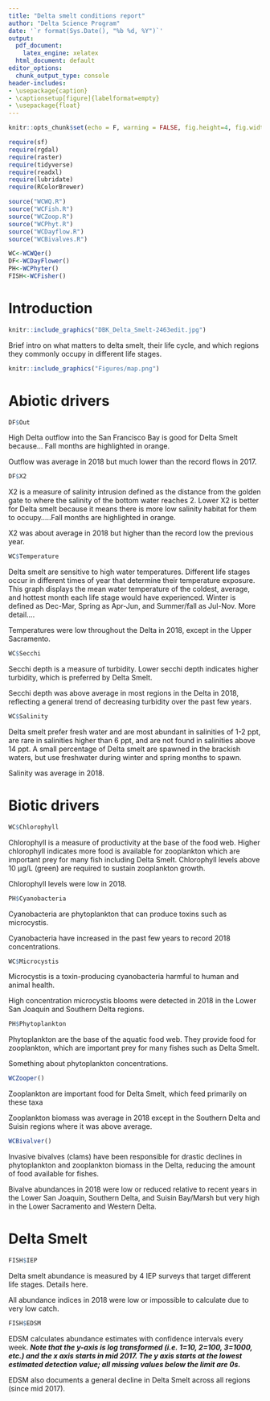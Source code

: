 ```yaml
---
title: "Delta smelt conditions report"
author: "Delta Science Program"
date: '`r format(Sys.Date(), "%b %d, %Y")`'
output:
  pdf_document: 
    latex_engine: xelatex
  html_document: default
editor_options:
  chunk_output_type: console
header-includes:
- \usepackage{caption}
- \captionsetup[figure]{labelformat=empty}
- \usepackage{float}
---
```


```r
knitr::opts_chunk$set(echo = F, warning = FALSE, fig.height=4, fig.width=7.5, fig.align="center", fig.pos='H')

require(sf)
require(rgdal)
require(raster)
require(tidyverse)
require(readxl)
require(lubridate)
require(RColorBrewer)

source("WCWQ.R")
source("WCFish.R")
source("WCZoop.R")
source("WCPhyt.R")
source("WCDayflow.R")
source("WCBivalves.R")

WC<-WCWQer()
DF<-WCDayFlower()
PH<-WCPhyter()
FISH<-WCFisher()
```

# Introduction

```r
knitr::include_graphics("DBK_Delta_Smelt-2463edit.jpg")
```

Brief intro on what matters to delta smelt, their life cycle, and which regions they commonly occupy in different life stages.

```r
knitr::include_graphics("Figures/map.png")
```

# Abiotic drivers

```r
DF$Out
```

High Delta outflow into the San Francisco Bay is good for Delta Smelt because... Fall months are highlighted in orange.

Outflow was average in 2018 but much lower than the record flows in 2017.

```r
DF$X2
```

X2 is a measure of salinity intrusion defined as the distance from the golden gate to where the salinity of the bottom water reaches 2. Lower X2 is better for Delta smelt because it means there is more low salinity habitat for them to occupy.....Fall months are highlighted in orange.

X2 was about average in 2018 but higher than the record low the previous year.

```r
WC$Temperature
```

Delta smelt are sensitive to high water temperatures. Different life stages occur in different times of year that determine their temperature exposure. This graph displays the mean water temperature of the coldest, average, and hottest month each life stage would have experienced. Winter is defined as Dec-Mar, Spring as Apr-Jun, and Summer/fall as Jul-Nov. More detail....

Temperatures were low throughout the Delta in 2018, except in the Upper Sacramento.

```r
WC$Secchi
```

Secchi depth is a measure of turbidity. Lower secchi depth indicates higher turbidity, which is preferred by Delta Smelt.

Secchi depth was above average in most regions in the Delta in 2018, reflecting a general trend of decreasing turbidity over the past few years.

```r
WC$Salinity
```

Delta smelt prefer fresh water and are most abundant in salinities of 1-2 ppt, are rare in salinities higher than 6 ppt, and are not found in salinities above 14 ppt. A small percentage of Delta smelt are spawned in the brackish waters, but use freshwater during winter and spring months to spawn. 

Salinity was average in 2018.

\pagebreak

# Biotic drivers

```r
WC$Chlorophyll
```

Chlorophyll is a measure of productivity at the base of the food web. Higher chlorophyll indicates more food is available for zooplankton which are important prey for many fish including Delta Smelt. Chlorophyll levels above 10 μg/L (green) are required to sustain zooplankton growth.

Chlorophyll levels were low in 2018.

```r
PH$Cyanobacteria
```

Cyanobacteria are phytoplankton that can produce toxins such as microcystis. 

Cyanobacteria have increased in the past few years to record 2018 concentrations.

```r
WC$Microcystis
```

Microcystis is a toxin-producing cyanobacteria harmful to human and animal health.

High concentration microcystis blooms were detected in 2018 in the Lower San Joaquin and Southern Delta regions.

```r
PH$Phytoplankton
```

Phytoplankton are the base of the aquatic food web. They provide food for zooplankton, which are important prey for many fishes such as Delta Smelt.

Something about phytoplankton concentrations. 

```r
WCZooper()
```

Zooplankton are important food for Delta Smelt, which feed primarily on these taxa

Zooplankton biomass was average in 2018 except in the Southern Delta and Suisin regions where it was above average.

```r
WCBivalver()
```

Invasive bivalves (clams) have been responsible for drastic declines in phytoplankton and zooplankton biomass in the Delta, reducing the amount of food available for fishes.

Bivalve abundances in 2018 were low or reduced relative to recent years in the Lower San Joaquin, Southern Delta, and Suisin Bay/Marsh but very high in the Lower Sacramento and Western Delta.

# Delta Smelt

```r
FISH$IEP
```

Delta smelt abundance is measured by 4 IEP surveys that target different life stages. Details here.

All abundance indices in 2018 were low or impossible to calculate due to very low catch.

```r
FISH$EDSM
```

EDSM calculates abundance estimates with confidence intervals every week. __*Note that the y-axis is log transformed (i.e. 1=10, 2=100, 3=1000, etc.) and the x axis starts in mid 2017. The y axis starts at the lowest estimated detection value; all missing values below the limit are 0s.*__

EDSM also documents a general decline in Delta Smelt across all regions (since mid 2017).
